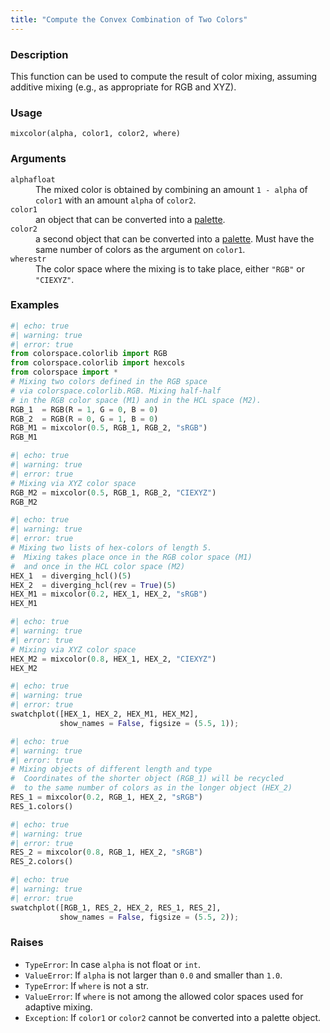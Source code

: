 ```yaml
---
title: "Compute the Convex Combination of Two Colors"
---
```


### Description

This function can be used to compute the result of color mixing, assuming
additive mixing (e.g., as appropriate for RGB and XYZ).

### Usage

<pre><code class='language-python'>mixcolor(alpha, color1, color2, where)</code></pre>

### Arguments

<dl class="pyp-list param-list">
  <dt style = "white-space: nowrap; font-family: monospace; vertical-align: top">
   <code id="colorspace.utils.mixcolor:alpha">alpha</code><code class="argument-class">float</code>
  </dt>
 <dd>The mixed color is obtained by combining an amount
`1 - alpha` of `color1` with an amount `alpha` of `color2`.</dd>
  <dt style = "white-space: nowrap; font-family: monospace; vertical-align: top">
   <code id="colorspace.utils.mixcolor:color1">color1</code>
  </dt>
 <dd>an object that can be converted into a
[palette](colorspace.palettes.palette.qmd).</dd>
  <dt style = "white-space: nowrap; font-family: monospace; vertical-align: top">
   <code id="colorspace.utils.mixcolor:color2">color2</code>
  </dt>
 <dd>a second object that can be converted into a
[palette](colorspace.palettes.palette.qmd). Must have the same number
of colors as the argument on `color1`.</dd>
  <dt style = "white-space: nowrap; font-family: monospace; vertical-align: top">
   <code id="colorspace.utils.mixcolor:where">where</code><code class="argument-class">str</code>
  </dt>
 <dd>The color space where the mixing is to take place, either `"RGB"` or `"CIEXYZ"`.</dd>
</dl>

### Examples

```python
#| echo: true
#| warning: true
#| error: true
from colorspace.colorlib import RGB
from colorspace.colorlib import hexcols
from colorspace import *
# Mixing two colors defined in the RGB space
# via colorspace.colorlib.RGB. Mixing half-half
# in the RGB color space (M1) and in the HCL space (M2).
RGB_1  = RGB(R = 1, G = 0, B = 0)
RGB_2  = RGB(R = 0, G = 1, B = 0)
RGB_M1 = mixcolor(0.5, RGB_1, RGB_2, "sRGB")
RGB_M1
```

```python
#| echo: true
#| warning: true
#| error: true
# Mixing via XYZ color space
RGB_M2 = mixcolor(0.5, RGB_1, RGB_2, "CIEXYZ")
RGB_M2
```

```python
#| echo: true
#| warning: true
#| error: true
# Mixing two lists of hex-colors of length 5.
#  Mixing takes place once in the RGB color space (M1)
#  and once in the HCL color space (M2)
HEX_1  = diverging_hcl()(5)
HEX_2  = diverging_hcl(rev = True)(5)
HEX_M1 = mixcolor(0.2, HEX_1, HEX_2, "sRGB")
HEX_M1
```

```python
#| echo: true
#| warning: true
#| error: true
# Mixing via XYZ color space
HEX_M2 = mixcolor(0.8, HEX_1, HEX_2, "CIEXYZ")
HEX_M2
```

```python
#| echo: true
#| warning: true
#| error: true
swatchplot([HEX_1, HEX_2, HEX_M1, HEX_M2],
           show_names = False, figsize = (5.5, 1));
```

```python
#| echo: true
#| warning: true
#| error: true
# Mixing objects of different length and type
#  Coordinates of the shorter object (RGB_1) will be recycled
#  to the same number of colors as in the longer object (HEX_2)
RES_1 = mixcolor(0.2, RGB_1, HEX_2, "sRGB")
RES_1.colors()
```

```python
#| echo: true
#| warning: true
#| error: true
RES_2 = mixcolor(0.8, RGB_1, HEX_2, "sRGB")
RES_2.colors()
```

```python
#| echo: true
#| warning: true
#| error: true
swatchplot([RGB_1, RES_2, HEX_2, RES_1, RES_2],
           show_names = False, figsize = (5.5, 2));
```




### Raises

<ul class="python-raises">
<li><code class="text-warning">TypeError</code>: In case `alpha` is not float or `int`.
<li><code class="text-warning">ValueError</code>: If `alpha` is not larger than `0.0` and smaller than `1.0`.
<li><code class="text-warning">TypeError</code>: If `where` is not a str.
<li><code class="text-warning">ValueError</code>: If `where` is not among the allowed color spaces used for adaptive mixing.
<li><code class="text-warning">Exception</code>: If `color1` or `color2` cannot be converted into a palette object.
</ul>

